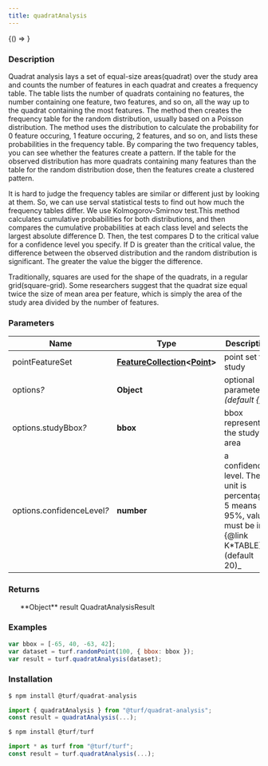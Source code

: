 ```yaml
---
title: quadratAnalysis
---
```



<!-- Expose turf as global var for experimenting in the browser console -->

<BrowserOnly>{() => <WindowTurfGlobal turf={turf} />}</BrowserOnly>

### Description

Quadrat analysis lays a set of equal-size areas(quadrat) over the study area and counts
the number of features in each quadrat and creates a frequency table.
The table lists the number of quadrats containing no features,
the number containing one feature, two features, and so on,
all the way up to the quadrat containing the most features.
The method then creates the frequency table for the random distribution, usually based on a Poisson distribution.
The method uses the distribution to calculate the probability for 0 feature occuring,
1 feature occuring, 2 features, and so on,
and lists these probabilities in the frequency table.
By comparing the two frequency tables, you can see whether the features create a pattern.
If the table for the observed distribution has more quadrats containing many features than the
table for the random distribution dose, then the features create a clustered pattern.

It is hard to judge the frequency tables are similar or different just by looking at them.
So, we can use serval statistical tests to find out how much the frequency tables differ.
We use Kolmogorov-Smirnov test.This method calculates cumulative probabilities for both distributions,
and then compares the cumulative probabilities at each class level and selects the largest absolute difference D.
Then, the test compares D to the critical value for a confidence level you specify.
If D is greater than the critical value, the difference between the observed distribution and
the random distribution is significant. The greater the value the bigger the difference.

Traditionally, squares are used for the shape of the quadrats, in a regular grid(square-grid).
Some researchers suggest that the quadrat size equal twice the size of mean area per feature,
which is simply the area of the study area divided by the number of features.

### Parameters

| Name                            | Type                                                                                                                                   | Description                                                                                                  |
| ------------------------------- | -------------------------------------------------------------------------------------------------------------------------------------- | ------------------------------------------------------------------------------------------------------------ |
| pointFeatureSet                 | **[FeatureCollection](https://tools.ietf.org/html/rfc7946#section-3.3)\<[Point](https://tools.ietf.org/html/rfc7946#section-3.1.2)\>** | point set to study                                                                                           |
| options<i>?</i>                 | **Object**                                                                                                                             | optional parameters _(default \{\})_                                                                         |
| options.studyBbox<i>?</i>       | **bbox**                                                                                                                               | bbox representing the study area                                                                             |
| options.confidenceLevel<i>?</i> | **number**                                                                                                                             | a confidence level. The unit is percentage . 5 means 95%, value must be in \{@link K*TABLE\} *(default 20)\_ |

### Returns

<ul>
  **Object** result QuadratAnalysisResult

</ul>

### Examples

```javascript
var bbox = [-65, 40, -63, 42];
var dataset = turf.randomPoint(100, { bbox: bbox });
var result = turf.quadratAnalysis(dataset);
```

### Installation

```javascript
$ npm install @turf/quadrat-analysis

import { quadratAnalysis } from "@turf/quadrat-analysis";
const result = quadratAnalysis(...);
```

```javascript
$ npm install @turf/turf

import * as turf from "@turf/turf";
const result = turf.quadratAnalysis(...);
```
